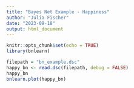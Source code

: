```yaml
---
title: "Bayes Net Example - Happiness"
author: "Julia Fischer"
date: "2023-09-18"
output: html_document
---
```


```r
knitr::opts_chunk$set(echo = TRUE)
library(bnlearn)
```


```r
filepath = "bn_example.dsc"
happy_bn <- read.dsc(filepath, debug = FALSE)
happy_bn
bnlearn.plot(happy_bn)
```